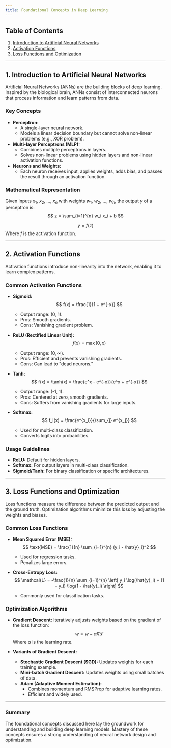 ```yaml
---
title: Foundational Concepts in Deep Learning
---
```


## Table of Contents
1. [Introduction to Artificial Neural Networks](#introduction-to-artificial-neural-networks)
2. [Activation Functions](#activation-functions)
3. [Loss Functions and Optimization](#loss-functions-and-optimization)

---

## 1. Introduction to Artificial Neural Networks
Artificial Neural Networks (ANNs) are the building blocks of deep learning. Inspired by the biological brain, ANNs consist of interconnected neurons that process information and learn patterns from data.

### Key Concepts
- **Perceptron:**
  - A single-layer neural network.
  - Models a linear decision boundary but cannot solve non-linear problems (e.g., XOR problem).
- **Multi-layer Perceptrons (MLP):**
  - Combines multiple perceptrons in layers.
  - Solves non-linear problems using hidden layers and non-linear activation functions.
- **Neurons and Weights:**
  - Each neuron receives input, applies weights, adds bias, and passes the result through an activation function.

### Mathematical Representation
Given inputs $x_1$, $x_2$, $\ldots$, $x_n$ with weights $w_1$, $w_2$, $\ldots$, $w_n$, the output $y$ of a perceptron is:
$$
z = \sum_{i=1}^{n} w_i x_i + b
$$

$$
y = f(z)
$$
Where $f$ is the activation function.

---

## 2. Activation Functions
Activation functions introduce non-linearity into the network, enabling it to learn complex patterns.

### Common Activation Functions
- **Sigmoid:**
 $$
  f(x) = \frac{1}{1 + e^{-x}}
 $$
  - Output range: (0, 1).
  - Pros: Smooth gradients.
  - Cons: Vanishing gradient problem.

- **ReLU (Rectified Linear Unit):**
 $$
  f(x) = \max(0, x)
 $$
  - Output range: $[0, \infty)$.
  - Pros: Efficient and prevents vanishing gradients.
  - Cons: Can lead to "dead neurons."

- **Tanh:**
 $$
  f(x) = \tanh(x) = \frac{e^x - e^{-x}}{e^x + e^{-x}}
 $$
  - Output range: (-1, 1).
  - Pros: Centered at zero, smooth gradients.
  - Cons: Suffers from vanishing gradients for large inputs.

- **Softmax:**
 $$
  f_i(x) = \frac{e^{x_i}}{\sum_{j} e^{x_j}}
 $$
  - Used for multi-class classification.
  - Converts logits into probabilities.

### Usage Guidelines
- **ReLU:** Default for hidden layers.
- **Softmax:** For output layers in multi-class classification.
- **Sigmoid/Tanh:** For binary classification or specific architectures.

---

## 3. Loss Functions and Optimization
Loss functions measure the difference between the predicted output and the ground truth. Optimization algorithms minimize this loss by adjusting the weights and biases.

### Common Loss Functions
- **Mean Squared Error (MSE):**
 $$
  \text{MSE} = \frac{1}{n} \sum_{i=1}^{n} (y_i - \hat{y}_i)^2
 $$
  - Used for regression tasks.
  - Penalizes large errors.

- **Cross-Entropy Loss:**
 $$
  \mathcal{L} = -\frac{1}{n} \sum_{i=1}^{n} \left[ y_i \log(\hat{y}_i) + (1 - y_i) \log(1 - \hat{y}_i) \right]
 $$
  - Commonly used for classification tasks.

### Optimization Algorithms
- **Gradient Descent:**
  Iteratively adjusts weights based on the gradient of the loss function:
 $$
  w = w - \alpha \nabla \mathcal{L}
 $$
  Where $\alpha$ is the learning rate.

- **Variants of Gradient Descent:**
  - **Stochastic Gradient Descent (SGD):** Updates weights for each training example.
  - **Mini-batch Gradient Descent:** Updates weights using small batches of data.
  - **Adam (Adaptive Moment Estimation):**
    - Combines momentum and RMSProp for adaptive learning rates.
    - Efficient and widely used.

---

### Summary
The foundational concepts discussed here lay the groundwork for understanding and building deep learning models. Mastery of these concepts ensures a strong understanding of neural network design and optimization.

